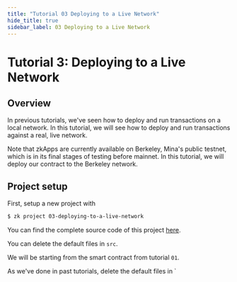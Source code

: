 ```yaml
---
title: "Tutorial 03 Deploying to a Live Network"
hide_title: true
sidebar_label: 03 Deploying to a Live Network
---
```


# Tutorial 3: Deploying to a Live Network

## Overview

In previous tutorials, we've seen how to deploy and run transactions on a local network. In this tutorial, we will see how to deploy and run transactions against a real, live network.

Note that zkApps are currently available on Berkeley, Mina's public testnet, which is in its final stages of testing before mainnet. In this tutorial, we will deploy our contract to the Berkeley network.

## Project setup

First, setup a new project with 
```sh
$ zk project 03-deploying-to-a-live-network
```

You can find the complete source code of this project [here](https://github.com/es92/zkApp-examples).

You can delete the default files in `src`. 

We will be starting from the smart contract from tutorial `01`. 

As we've done in past tutorials, delete the default files in `

